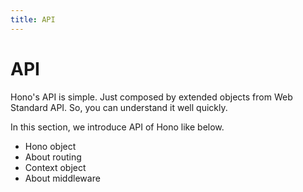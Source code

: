 ```yaml
---
title: API
---
```


# API

Hono's API is simple.
Just composed by extended objects from Web Standard API.
So, you can understand it well quickly.

In this section, we introduce API of Hono like below.

- Hono object
- About routing
- Context object
- About middleware

